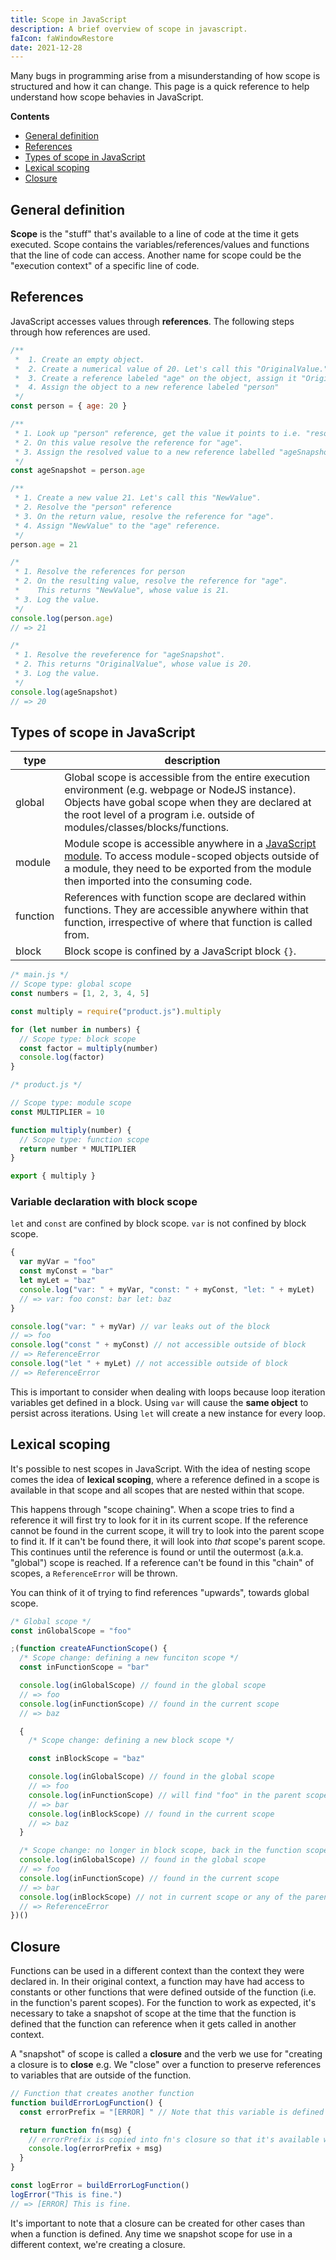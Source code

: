 ```yaml
---
title: Scope in JavaScript
description: A brief overview of scope in javascript.
faIcon: faWindowRestore
date: 2021-12-28
---
```


Many bugs in programming arise from a misunderstanding of how scope is structured and how it can change. This page is a quick reference to help understand how scope behavies in JavaScript.

**Contents**

- [General definition](#general-definition)
- [References](#references)
- [Types of scope in JavaScript](#types-of-scope-in-javascript)
- [Lexical scoping](#lexical-scoping)
- [Closure](#closure)

## General definition

**Scope** is the "stuff" that's available to a line of code at the time it gets executed. Scope contains the variables/references/values and functions that the line of code can access. Another name for scope could be the "execution context" of a specific line of code.

## References

JavaScript accesses values through **references**. The following steps through how references are used.

```javascript
/**
 *  1. Create an empty object.
 *  2. Create a numerical value of 20. Let's call this "OriginalValue."
 *  3. Create a reference labeled "age" on the object, assign it "OriginalValue"
 *  4. Assign the object to a new reference labeled "person"
 */
const person = { age: 20 }

/**
 * 1. Look up "person" reference, get the value it points to i.e. "resolve the reference".
 * 2. On this value resolve the reference for "age".
 * 3. Assign the resolved value to a new reference labelled "ageSnapshot".
 */
const ageSnapshot = person.age

/**
 * 1. Create a new value 21. Let's call this "NewValue".
 * 2. Resolve the "person" reference
 * 3. On the return value, resolve the reference for "age".
 * 4. Assign "NewValue" to the "age" reference.
 */
person.age = 21

/*
 * 1. Resolve the references for person
 * 2. On the resulting value, resolve the reference for "age".
 *    This returns "NewValue", whose value is 21.
 * 3. Log the value.
 */
console.log(person.age)
// => 21

/*
 * 1. Resolve the reveference for "ageSnapshot".
 * 2. This returns "OriginalValue", whose value is 20.
 * 3. Log the value.
 */
console.log(ageSnapshot)
// => 20
```

## Types of scope in JavaScript

| type     | description                                                                                                                                                                                                                                                               |
| -------- | ------------------------------------------------------------------------------------------------------------------------------------------------------------------------------------------------------------------------------------------------------------------------- |
| global   | Global scope is accessible from the entire execution environment (e.g. webpage or NodeJS instance). Objects have gobal scope when they are declared at the root level of a program i.e. outside of modules/classes/blocks/functions.                                      |
| module   | Module scope is accessible anywhere in a [JavaScript module](https://developer.mozilla.org/en-US/docs/Web/JavaScript/Guide/Modules). To access module-scoped objects outside of a module, they need to be exported from the module then imported into the consuming code. |
| function | References with function scope are declared within functions. They are accessible anywhere within that function, irrespective of where that function is called from.                                                                                                      |
| block    | Block scope is confined by a JavaScript block `{}`.                                                                                                                                                                                                                       |

```javascript
/* main.js */
// Scope type: global scope
const numbers = [1, 2, 3, 4, 5]

const multiply = require("product.js").multiply

for (let number in numbers) {
  // Scope type: block scope
  const factor = multiply(number)
  console.log(factor)
}
```

```javascript
/* product.js */

// Scope type: module scope
const MULTIPLIER = 10

function multiply(number) {
  // Scope type: function scope
  return number * MULTIPLIER
}

export { multiply }
```

### Variable declaration with block scope

`let` and `const` are confined by block scope. `var` is not confined by block scope.

```javascript
{
  var myVar = "foo"
  const myConst = "bar"
  let myLet = "baz"
  console.log("var: " + myVar, "const: " + myConst, "let: " + myLet)
  // => var: foo const: bar let: baz
}

console.log("var: " + myVar) // var leaks out of the block
// => foo
console.log("const " + myConst) // not accessible outside of block
// => ReferenceError
console.log("let " + myLet) // not accessible outside of block
// => ReferenceError
```

This is important to consider when dealing with loops because loop iteration variables get defined in a block. Using `var` will cause the **same object** to persist across iterations. Using `let` will create a new instance for every loop.

## Lexical scoping

It's possible to nest scopes in JavaScript. With the idea of nesting scope comes the idea of **lexical scoping**, where a reference defined in a scope is available in that scope and all scopes that are nested within that scope.

This happens through "scope chaining". When a scope tries to find a reference it will first try to look for it in its current scope. If the reference cannot be found in the current scope, it will try to look into the parent scope to find it. If it can't be found there, it will look into _that_ scope's parent scope. This continues until the reference is found or until the outermost (a.k.a. "global") scope is reached. If a reference can't be found in this "chain" of scopes, a `ReferenceError` will be thrown.

You can think of it of trying to find references "upwards", towards global scope.

```javascript
/* Global scope */
const inGlobalScope = "foo"

;(function createAFunctionScope() {
  /* Scope change: defining a new funciton scope */
  const inFunctionScope = "bar"

  console.log(inGlobalScope) // found in the global scope
  // => foo
  console.log(inFunctionScope) // found in the current scope
  // => baz

  {
    /* Scope change: defining a new block scope */

    const inBlockScope = "baz"

    console.log(inGlobalScope) // found in the global scope
    // => foo
    console.log(inFunctionScope) // will find "foo" in the parent scope
    // => bar
    console.log(inBlockScope) // found in the current scope
    // => baz
  }

  /* Scope change: no longer in block scope, back in the function scope */
  console.log(inGlobalScope) // found in the global scope
  // => foo
  console.log(inFunctionScope) // found in the current scope
  // => bar
  console.log(inBlockScope) // not in current scope or any of the parent scopes
  // => ReferenceError
})()
```

## Closure

Functions can be used in a different context than the context they were declared in. In their original context, a function may have had access to constants or other functions that were defined outside of the function (i.e. in the function's parent scopes). For the function to work as expected, it's necessary to take a snapshot of scope at the time that the function is defined that the function can reference when it gets called in another context.

A "snapshot" of scope is called a **closure** and the verb we use for "creating a closure is to **close** e.g. We "close" over a function to preserve references to variables that are outside of the function.

```javascript
// Function that creates another function
function buildErrorLogFunction() {
  const errorPrefix = "[ERROR] " // Note that this variable is defined outside of the fn function.

  return function fn(msg) {
    // errorPrefix is copied into fn's closure so that it's available when logError gets called.
    console.log(errorPrefix + msg)
  }
}

const logError = buildErrorLogFunction()
logError("This is fine.")
// => [ERROR] This is fine.
```

It's important to note that a closure can be created for other cases than when a function is defined. Any time we snapshot scope for use in a different context, we're creating a closure.
